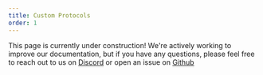 ```yaml
---
title: Custom Protocols
order: 1
---
```



This page is currently under construction! We're actively working to improve our documentation, but if you have any questions,
please feel free to reach out to us on [Discord](https://loopholelabs.com/discord) or open an issue on [Github](https://github.com/loopholelabs/frisbee)